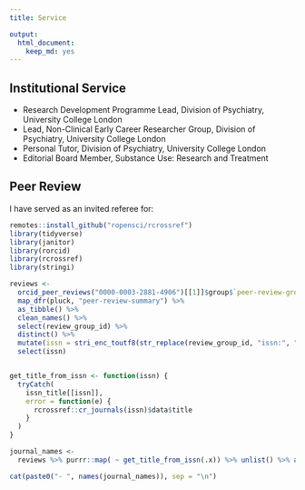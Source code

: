 ```yaml
---
title: Service

output:
  html_document:
    keep_md: yes
---
```

## Institutional Service

- Research Development Programme Lead, Division of Psychiatry, University College London
- Lead, Non-Clinical Early Career Researcher Group, Division of Psychiatry, University College London
- Personal Tutor, Division of Psychiatry, University College London
- Editorial Board Member, Substance Use: Research and Treatment

## Peer Review

I have served as an invited referee for:  

```r
remotes::install_github("ropensci/rcrossref")
library(tidyverse)
library(janitor)
library(rorcid)
library(rcrossref)
library(stringi)

reviews <-
  orcid_peer_reviews("0000-0003-2881-4906")[[1]]$group$`peer-review-group` %>%
  map_dfr(pluck, "peer-review-summary") %>%
  as_tibble() %>%
  clean_names() %>%
  select(review_group_id) %>%
  distinct() %>%
  mutate(issn = stri_enc_toutf8(str_replace(review_group_id, "issn:", ""))) %>%
  select(issn)


get_title_from_issn <- function(issn) {
  tryCatch(
    issn_title[[issn]],
    error = function(e) {
      rcrossref::cr_journals(issn)$data$title
    }
  )
}

journal_names <-
  reviews %>% purrr::map( ~ get_title_from_issn(.x)) %>% unlist() %>% as_tibble() %>% mutate(value = gsub("Men s", "Men's", value)) %>% arrange(value) %>% mutate(value = str_squish(value)) %>% pivot_wider(names_from = value)

cat(paste0("- ", names(journal_names)), sep = "\n")
```  
